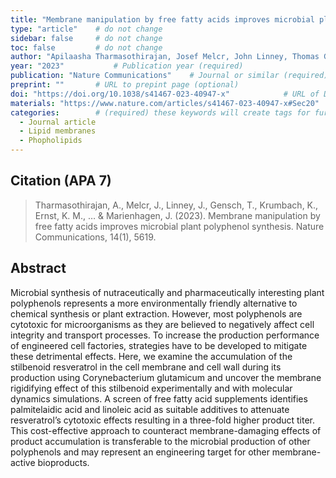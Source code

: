 ```yaml
---
title: "Membrane manipulation by free fatty acids improves microbial plant polyphenol synthesis"          # Paper title (required)
type: "article"    # do not change
sidebar: false     # do not change
toc: false         # do not change
author: "Apilaasha Tharmasothirajan, Josef Melcr, John Linney, Thomas Gensch, Karin Krumbach, Karla Marlen Ernst, Christopher Brasnett, Paola Poggi, Andrew R. Pitt, Alan D. Goddard, Alexandros Chatgilialoglu, Siewert J. Marrink & Jan Marienhagen"         # Paper authors (required)
year: "2023"           # Publication year (required)
publication: "Nature Communications"    # Journal or similar (required)
preprint: ""       # URL to prepint page (optional)  
doi: "https://doi.org/10.1038/s41467-023-40947-x"            # URL of DOI (required)  
materials: "https://www.nature.com/articles/s41467-023-40947-x#Sec20"      # URL to suplementary info (optional)
categories:        # (required) these keywords will create tags for further filtering. 
  - Journal article
  - Lipid membranes
  - Phopholipids
---
```


<!-- 
The info below is just an example. 

Both fields are required and they have to be replaced with the respective info for each paper. 

Please notice the `> ` symbol before the citation, it gives it additional styling.  
-->

## Citation (APA 7)      

> Tharmasothirajan, A., Melcr, J., Linney, J., Gensch, T., Krumbach, K., Ernst, K. M., ... & Marienhagen, J. (2023). Membrane manipulation by free fatty acids improves microbial plant polyphenol synthesis. Nature Communications, 14(1), 5619.

## Abstract

Microbial synthesis of nutraceutically and pharmaceutically interesting plant polyphenols represents a more environmentally friendly alternative to chemical synthesis or plant extraction. However, most polyphenols are cytotoxic for microorganisms as they are believed to negatively affect cell integrity and transport processes. To increase the production performance of engineered cell factories, strategies have to be developed to mitigate these detrimental effects. Here, we examine the accumulation of the stilbenoid resveratrol in the cell membrane and cell wall during its production using Corynebacterium glutamicum and uncover the membrane rigidifying effect of this stilbenoid experimentally and with molecular dynamics simulations. A screen of free fatty acid supplements identifies palmitelaidic acid and linoleic acid as suitable additives to attenuate resveratrol’s cytotoxic effects resulting in a three-fold higher product titer. This cost-effective approach to counteract membrane-damaging effects of product accumulation is transferable to the microbial production of other polyphenols and may represent an engineering target for other membrane-active bioproducts.